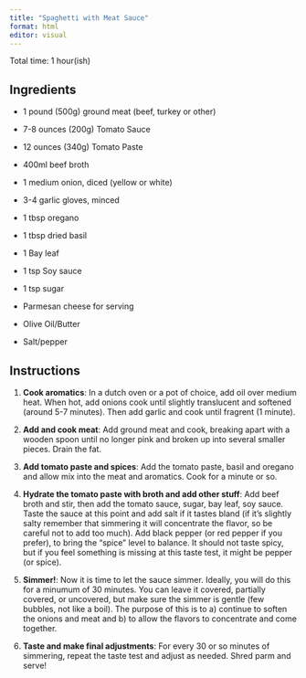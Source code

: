 ```yaml
---
title: "Spaghetti with Meat Sauce"
format: html
editor: visual
---
```


Total time: 1 hour(ish)


## Ingredients

-   1 pound (500g) ground meat (beef, turkey or other)

-   7-8 ounces (200g) Tomato Sauce 

-   12 ounces (340g) Tomato Paste 

-   400ml beef broth

-   1 medium onion, diced (yellow or white)

-   3-4 garlic gloves, minced

-   1 tbsp oregano

-   1 tbsp dried basil

-   1 Bay leaf 

-   1 tsp Soy sauce 

-   1 tsp sugar 

-   Parmesan cheese for serving

-   Olive Oil/Butter

-   Salt/pepper

## Instructions

1.  **Cook aromatics**: In a dutch oven or a pot of choice, add oil over medium heat. When hot, add onions cook until slightly translucent and softened (around 5-7 minutes). Then add garlic and cook until fragrent (1 minute).

2.  **Add and cook meat**: Add ground meat and cook, breaking apart with a wooden spoon until no longer pink and broken up into several smaller pieces. Drain the fat.

3.  **Add tomato paste and spices**: Add the tomato paste, basil and oregano and allow mix into the meat and aromatics. Cook for a minute or so.

4.  **Hydrate the tomato paste with broth and add other stuff**: Add beef broth and stir, then add the tomato sauce, sugar, bay leaf, soy sauce. Taste the sauce at this point and add salt if it tastes bland (if it's slightly salty remember that simmering it will concentrate the flavor, so be careful not to add too much). Add black pepper (or red pepper if you prefer), to bring the "spice" level to balance. It should not taste spicy, but if you feel something is missing at this taste test, it might be pepper (or spice).

5.  **Simmer!**: Now it is time to let the sauce simmer. Ideally, you will do this for a minumum of 30 minutes. You can leave it covered, partially covered, or uncovered, but make sure the simmer is gentle (few bubbles, not like a boil). The purpose of this is to a) continue to soften the onions and meat and b) to allow the flavors to concentrate and come together. 

6. **Taste and make final adjustments**: For every 30 or so minutes of simmering, repeat the taste test and adjust as needed. Shred parm and serve! 
